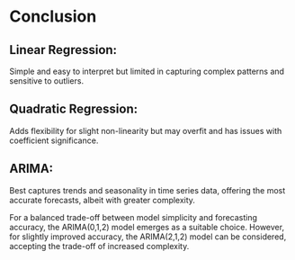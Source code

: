 # Conclusion


## Linear Regression:

Simple and easy to interpret but limited in capturing complex patterns and sensitive to outliers.

## Quadratic Regression:

Adds flexibility for slight non-linearity but may overfit and has issues with coefficient significance.


## ARIMA:

Best captures trends and seasonality in time series data, offering the most accurate forecasts, albeit with greater complexity.

For a balanced trade-off between model simplicity and forecasting accuracy, the ARIMA(0,1,2) model emerges as a suitable choice. However, for slightly improved accuracy, the ARIMA(2,1,2) model can be considered, accepting the trade-off of increased complexity.
